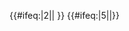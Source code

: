 {{#ifeq:{{{exclude}}}|2||{{NYCS time 2|2|icon=alltimes|text=任何時候停站|time={{{time|}}}}} {{NYCS br|time={{{time|}}}}}}} {{#ifeq:{{{exclude}}}|5||{{NYCS time 2|5|icon=alltimes|text=任何時候停站|time={{{time|}}}}}}}